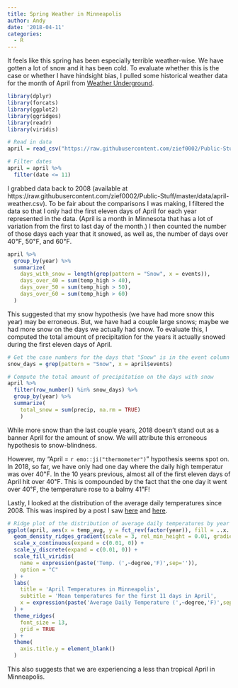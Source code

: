 ```yaml
---
title: Spring Weather in Minneapolis
author: Andy
date: '2018-04-11'
categories:
  - R
---
```


It feels like this spring has been especially terrible weather-wise. We have gotten a lot of snow and it has been cold. To evaluate whether this is the case or whether I have hindsight bias, I pulled some historical weather data for the month of April from [Weather Underground]().

```r
library(dplyr)
library(forcats)
library(ggplot2)
library(ggridges)
library(readr)
library(viridis)

# Read in data
april = read_csv("https://raw.githubusercontent.com/zief0002/Public-Stuff/master/data/april-weather.csv")

# Filter dates
april = april %>%
  filter(date <= 11)
```

I grabbed data back to 2008 (available at https://raw.githubusercontent.com/zief0002/Public-Stuff/master/data/april-weather.csv). To be fair about the comparisons I was making, I filtered the data
so that I only had the first eleven days of April for each year represented in the data. (April is a month in Minnesota that has a lot of variation from the first to last day of the month.) I then counted the number of those days each year that it snowed, as well as, the number of days over 40&#8457;, 50&#8457;, and 60&#8457;.

```r
april %>%
  group_by(year) %>%
  summarize(
    days_with_snow = length(grep(pattern = "Snow", x = events)),
    days_over_40 = sum(temp_high > 40),
    days_over_50 = sum(temp_high > 50),
    days_over_60 = sum(temp_high > 60)
  )
```

This suggested that my snow hypothesis (we have had more snow this year) may be erroneous. But, we have had a couple large snows; maybe we had more snow on the days we actually had snow. To evaluate this, I computed the total amount of precipitation for the years it actually snowed during the first eleven days of April.

```r
# Get the case numbers for the days that "Snow" is in the event column
snow_days = grep(pattern = "Snow", x = april$events)

# Compute the total amount of precipitation on the days with snow
april %>%
  filter(row_number() %in% snow_days) %>%
  group_by(year) %>%
  summarize(
    total_snow = sum(precip, na.rm = TRUE)
    )
```

While more snow than the last couple years, 2018 doesn't stand out as a banner April for the amount of snow. We will attribute this erroneous hypothesis to snow-blindness.

However, my "April = `r emo::ji("thermometer")`" hypothesis seems spot on. In 2018, so far, we have only had one day where the daily high temperatur was over 40&#8457;. In the 10 years previous, almost all of the first eleven days of April hit over 40&#8457;. This is compounded by the fact that the one day it went over 40&#8457;, the temperature rose to a balmy 41&#8457;!

Lastly, I looked at the distribution of the average daily temperatures since 2008. This was inspired by a post I saw [here](https://cran.r-project.org/web/packages/ggridges/vignettes/gallery.html) and [here](http://austinwehrwein.com/data-visualization/it-brings-me-ggjoy/).

```r
# Ridge plot of the distribution of average daily temperatures by year
ggplot(april, aes(x = temp_avg, y = fct_rev(factor(year)), fill = ..x..)) +
  geom_density_ridges_gradient(scale = 3, rel_min_height = 0.01, gradient_lwd = 1.) +
  scale_x_continuous(expand = c(0.01, 0)) +
  scale_y_discrete(expand = c(0.01, 0)) +
  scale_fill_viridis(
    name = expression(paste('Temp. (',~degree,'F)',sep='')), 
    option = "C"
  ) +
  labs(
    title = 'April Temperatures in Minneapolis',
    subtitle = 'Mean temperatures for the first 11 days in April',
    x = expression(paste('Average Daily Temperature (',~degree,'F)',sep=''))
  ) +
  theme_ridges(
    font_size = 13, 
    grid = TRUE
  ) + 
  theme(
    axis.title.y = element_blank()
  )
```

This also suggests that we are experiencing a less than tropical April in Minneapolis.

